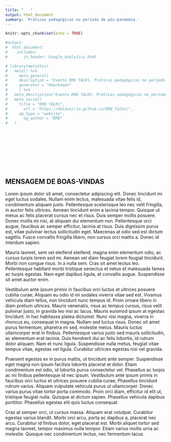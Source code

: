 ```yaml
---
title: "   "
output: html_document
summary: 'Práticas pedagógicas no período de pós-pandemia.'
---
```


```r
knitr::opts_chunk$set(echo = TRUE)

#output: 
#  html_document:
#    includes:
#       in_header: Google_Analytics.html

# library(metathis)
# 	meta() %>%
# 	  meta_general(
# 	  description = "Evento DMQ TALKS. Práticas pedagógicas no período de pós-pandemia",
# 	  generator = "Rmarkdown"
# 	  ) %>%
# 	meta_description("Evento DMQ TALKS. Práticas pedagógicas no período de pós-pandemia.") %>% 
# 	meta_social(
# 	  title = "DMQ TALKS",
# 		url = "https://dataunirio.github.io/DMQ_Talks/",
# 	  og_type = "website",
# 		og_author = "DMQ"
# 	)
```


<br>
<br>
<br>
<br>
<br>
<br>
<br>


## MENSAGEM DE BOAS-VINDAS

Lorem ipsum dolor sit amet, consectetur adipiscing elit. Donec tincidunt mi eget luctus sodales. Nullam enim lectus, malesuada vitae felis id, condimentum aliquam justo. Pellentesque scelerisque leo nec velit fringilla, in auctor felis ultrices. Aenean tincidunt enim a lacinia tempor. Quisque ut metus ac felis placerat cursus nec et risus. Duis semper mollis posuere. Donec mollis mi nisi, at aliquam dui elementum non. Pellentesque orci augue, faucibus ac semper efficitur, lacinia at risus. Duis dignissim purus est, vitae pulvinar lectus sollicitudin eget. Maecenas at odio sed est dictum sagittis. Fusce convallis fringilla libero, non cursus orci mattis a. Donec id interdum sapien.

Mauris laoreet, sem vel eleifend eleifend, magna enim elementum odio, ac cursus turpis lorem sed mi. Aenean vel diam feugiat lorem feugiat tincidunt. Morbi non congue risus. In a nulla sem. Cras sit amet lectus leo. Pellentesque habitant morbi tristique senectus et netus et malesuada fames ac turpis egestas. Nam eget dapibus ligula, at convallis augue. Suspendisse sit amet auctor enim.

Vestibulum ante ipsum primis in faucibus orci luctus et ultrices posuere cubilia curae; Aliquam eu odio id mi sodales viverra vitae sed est. Vivamus vehicula diam tellus, non tincidunt nunc tempus id. Proin ornare libero in diam pretium ultrices. Mauris venenatis, risus ac tempus cursus, risus velit pulvinar justo, in gravida leo nisi ac lacus. Mauris euismod ipsum at egestas tincidunt. In hac habitasse platea dictumst. Nunc nisi magna, viverra in rhoncus eu, consequat in magna. Nullam sed luctus risus. Donec sit amet purus fermentum, pharetra mi sed, molestie metus. Mauris luctus ullamcorper erat in finibus. Pellentesque varius justo sed mauris sollicitudin, ac elementum erat lacinia. Duis hendrerit dui ac felis lobortis, id rutrum dolor aliquam. Nam et nunc ligula. Suspendisse nulla metus, feugiat vitae tempus vitae, egestas vel ligula. Curabitur ultricies egestas nisi vel gravida.

Praesent egestas ex in purus mattis, ut tincidunt ante semper. Suspendisse eget magna non ipsum facilisis lobortis placerat et dolor. Etiam condimentum est odio, id lobortis purus consectetur vel. Phasellus ac turpis ac mi finibus pellentesque id nec ipsum. Vestibulum ante ipsum primis in faucibus orci luctus et ultrices posuere cubilia curae; Phasellus tincidunt rutrum varius. Aliquam vulputate vehicula purus ut ullamcorper. Donec varius purus vitae tortor porta commodo. Proin orci diam, efficitur id elit ut, tristique feugiat nulla. Quisque at dictum sapien. Phasellus vehicula dapibus porttitor. Phasellus egestas elit quis luctus consequat.

Cras at semper orci, ut cursus massa. Aliquam erat volutpat. Curabitur egestas varius blandit. Morbi orci arcu, porta ac dapibus a, placerat nec arcu. Curabitur id finibus dolor, eget placerat est. Morbi aliquet tortor sed magna laoreet, tempor maximus nulla tempor. Etiam varius mollis urna ac molestie. Quisque nec condimentum lectus, nec fermentum lacus. 
<br>
<br>
<br>
<br>
<br>


